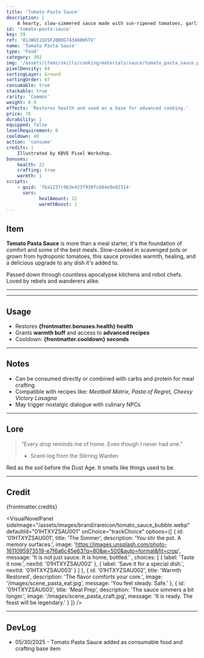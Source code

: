 ```yaml
---
title: 'Tomato Pasta Sauce'
description: |
    A hearty, slow-simmered sauce made with sun-ripened tomatoes, garlic, herbs, and just enough ambition to feed a village or start a rebellion.
id: 'tomato-pasta-sauce'
key: 39
ref: '01JWG51QXSF2QB8G743A60W5TV'
name: 'Tomato Pasta Sauce'
type: 'Food'
category: 392
img: '/assets/items/skills/cooking/materials/sauce/tomato_pasta_sauce.png'
pixelDensity: 64
sortingLayer: Ground
sortingOrder: 47
consumable: true
stackable: true
rarity: 'Common'
weight: 0.9
effects: 'Restores health and used as a base for advanced cooking.'
price: 70
durability: 1
equipped: false
levelRequirement: 0
cooldown: 40
action: 'consume'
credits: |
    Illustrated by KBVE Pixel Workshop.
bonuses:
    health: 22
    crafting: true
    warmth: 1
scripts:
    - guid: 'fba1237c9b3e423f930fcb84e9e82314'
      vars:
            healAmount: 22
            warmthBoost: 1
---
```



## Item

**Tomato Pasta Sauce** is more than a meal starter, it's the foundation of comfort and some of the best meals.
Slow-cooked in scavenged pots or grown from hydroponic tomatoes, this sauce provides warmth, healing, and a delicious upgrade to any dish it's added to.

Passed down through countless apocalypse kitchens and robot chefs. 
Loved by rebels and wanderers alike. 

---

<ItemDBPanel data={frontmatter} />

---

## Usage

- Restores **{frontmatter.bonuses.health} health**  
- Grants **warmth buff** and access to **advanced recipes**  
- Cooldown: **{frontmatter.cooldown} seconds**

---

## Notes

- Can be consumed directly or combined with carbs and protein for meal crafting  
- Compatible with recipes like: *Meatball Matrix, Pasta of Regret, Cheesy Victory Lasagna*  
- May trigger nostalgic dialogue with culinary NPCs

---

## Lore

> “Every drop reminds me of home. Even though I never had one.”  
> - Scent-log from the Stirring Warden

Red as the soil before the Dust Age. 
It smells like things used to be.

---

## Credit

{frontmatter.credits}

<VisualNovelPanel
  sideImage="/assets/images/brand/rareicon/tomato_sauce_bubble.webp"
  defaultId="01HTXYZSAU001"
  onChoice="trackChoice"
  options={[
    {
      id: '01HTXYZSAU001',
      title: 'The Simmer',
      description: 'You stir the pot. A memory surfaces.',
      image: 'https://images.unsplash.com/photo-1611095973519-e7f6a6c45e63?q=80&w=500&auto=format&fit=crop',
      message: 'It is not just sauce. It is home, bottled.'
      ,
      choices: [
        { label: 'Taste it now.', nextId: '01HTXYZSAU002' },
        { label: 'Save it for a special dish.', nextId: '01HTXYZSAU003' }
      ]
    },
    {
      id: '01HTXYZSAU002',
      title: 'Warmth Restored',
      description: 'The flavor comforts your core.',
      image: '/images/scene_pasta_eat.jpg',
      message: 'You feel steady. Safe.'
    },
    {
      id: '01HTXYZSAU003',
      title: 'Meal Prep',
      description: 'The sauce simmers a bit longer.',
      image: '/images/scene_pasta_craft.jpg',
      message: 'It is ready. The feast will be legendary.'
    }
  ]}
/>

---

## DevLog

- 05/30/2025 - Tomato Pasta Sauce added as consumable food and crafting base item

